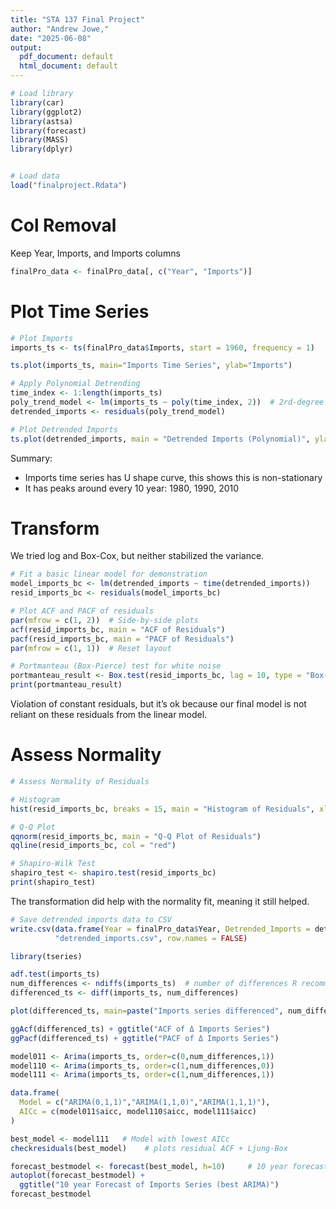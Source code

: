 ```yaml
---
title: "STA 137 Final Project"
author: "Andrew Jowe,"
date: "2025-06-08"
output:
  pdf_document: default
  html_document: default
---
```


```r
# Load library
library(car)
library(ggplot2)
library(astsa)
library(forecast)
library(MASS)
library(dplyr)


# Load data
load("finalproject.Rdata")
```

# Col Removal
Keep Year, Imports, and Imports columns
```r
finalPro_data <- finalPro_data[, c("Year", "Imports")]
```

# Plot Time Series
```r
# Plot Imports
imports_ts <- ts(finalPro_data$Imports, start = 1960, frequency = 1)

ts.plot(imports_ts, main="Imports Time Series", ylab="Imports")
```

```r
# Apply Polynomial Detrending
time_index <- 1:length(imports_ts)
poly_trend_model <- lm(imports_ts ~ poly(time_index, 2))  # 2rd-degree polynomial trend
detrended_imports <- residuals(poly_trend_model)

# Plot Detrended Imports
ts.plot(detrended_imports, main = "Detrended Imports (Polynomial)", ylab = "Residuals")
```

Summary:

- Imports time series has U shape curve, this shows this is non-stationary
- It has peaks around every 10 year: 1980, 1990, 2010

# Transform
We tried log and Box-Cox, but neither stabilized the variance.

```r
# Fit a basic linear model for demonstration
model_imports_bc <- lm(detrended_imports ~ time(detrended_imports))
resid_imports_bc <- residuals(model_imports_bc)

# Plot ACF and PACF of residuals
par(mfrow = c(1, 2))  # Side-by-side plots
acf(resid_imports_bc, main = "ACF of Residuals")
pacf(resid_imports_bc, main = "PACF of Residuals")
par(mfrow = c(1, 1))  # Reset layout
```

```r
# Portmanteau (Box-Pierce) test for white noise
portmanteau_result <- Box.test(resid_imports_bc, lag = 10, type = "Box-Pierce")
print(portmanteau_result)
```

Violation of constant residuals, but it's ok because our final model is not reliant on these residuals from the linear model.

# Assess Normality
```r
# Assess Normality of Residuals

# Histogram
hist(resid_imports_bc, breaks = 15, main = "Histogram of Residuals", xlab = "Residuals", col = "lightblue", border = "white")

# Q-Q Plot
qqnorm(resid_imports_bc, main = "Q-Q Plot of Residuals")
qqline(resid_imports_bc, col = "red")

# Shapiro-Wilk Test
shapiro_test <- shapiro.test(resid_imports_bc)
print(shapiro_test)
```

The transformation did help with the normality fit, meaning it still helped.

```r
# Save detrended imports data to CSV
write.csv(data.frame(Year = finalPro_data$Year, Detrended_Imports = detrended_imports),
          "detrended_imports.csv", row.names = FALSE)
```

```r
library(tseries)

adf.test(imports_ts)               
num_differences <- ndiffs(imports_ts)  # number of differences R recommends
differenced_ts <- diff(imports_ts, num_differences)

plot(differenced_ts, main=paste("Imports series differenced", num_differences, "times"))
```

```r
ggAcf(differenced_ts) + ggtitle("ACF of Δ Imports Series")
ggPacf(differenced_ts) + ggtitle("PACF of Δ Imports Series")
```

```r
model011 <- Arima(imports_ts, order=c(0,num_differences,1))
model110 <- Arima(imports_ts, order=c(1,num_differences,0))
model111 <- Arima(imports_ts, order=c(1,num_differences,1))

data.frame(
  Model = c("ARIMA(0,1,1)","ARIMA(1,1,0)","ARIMA(1,1,1)"),
  AICc = c(model011$aicc, model110$aicc, model111$aicc)
)
```

```r
best_model <- model111   # Model with lowest AICc
checkresiduals(best_model)    # plots residual ACF + Ljung-Box
```

```r
forecast_bestmodel <- forecast(best_model, h=10)     # 10 year forecast
autoplot(forecast_bestmodel) +
  ggtitle("10 year Forecast of Imports Series (best ARIMA)")
forecast_bestmodel                           
```
